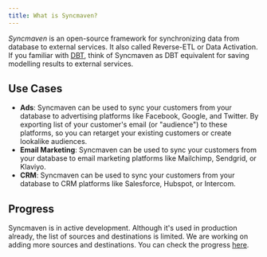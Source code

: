 ```yaml
---
title: What is Syncmaven?
---
```



*Syncmaven* is an open-source framework for synchronizing data from database to external services. It also called Reverse-ETL or Data Activation. If you familiar with [DBT](getdbt.com),
think of Syncmaven as DBT equivalent for saving modelling results to external services.

## Use Cases

- **Ads**: Syncmaven can be used to sync your customers from your database to advertising platforms like Facebook, Google, and Twitter.
By exporting list of your customer's email (or "audience") to these platforms, so you can retarget your existing customers or create lookalike audiences.
- **Email Marketing**: Syncmaven can be used to sync your customers from your database to email marketing platforms like Mailchimp, Sendgrid, or Klaviyo.
- **CRM**: Syncmaven can be used to sync your customers from your database to CRM platforms like Salesforce, Hubspot, or Intercom.

## Progress

Syncmaven is in active development. Although it's used in production already, the list of sources and destinations is limited.
We are working on adding more sources and destinations. You can check the progress [here](#progress).




